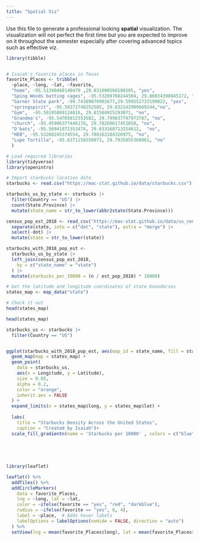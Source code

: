 ```yaml
---
title: "Spatial Viz"
---
```


Use this file to generate a professional looking **spatial** visualization.  The visualization will not perfect the first time but you are expected to improve on it throughout the semester especially after covering advanced topics such as effective viz.

```r
library(tibble)


# Isaiah's favorite places in Texas
favorite_Places <- tribble(
  ~place, ~long, ~lat, ~favorite,
  "home", -95.51390460140479 ,29.831800568188505, "yes", 
  "Sping Woods batting cages", -95.53209768244504, 29.80834390845172, "yes",
  "Garner State park", -99.74389070902677,29.599552733199022, "yes",
  "springspirit", -95.50372740252585, 29.832142909669244,"no",
  "Gym",  -95.50195869124816, 29.81584925293071, "no",
  "Grandma's", -95.54705812353582, 29.799837797973787, "no",
  "church", -95.45996377446176, 29.78260617451058, "no",
  "D'bats", -95.56941872353474, 29.833160713154612,  "no",
  "HEB", -95.53268245374554, 29.788162184326975, "no",
  "Lupe Tortilla", -95.6371158550073, 29.7935055368061, "no"
  )
```


```r
# Load required libraries
library(tidyverse)
library(openintro)
```


```r
# Import starbucks location data
starbucks <- read.csv("https://mac-stat.github.io/data/starbucks.csv")
```


```r
starbucks_us_by_state <- starbucks |>
  filter(Country == "US") |>
  count(State.Province) |>
  mutate(state_name = str_to_lower(abbr2state(State.Province)))
```


```r
census_pop_est_2018 <- read_csv("https://mac-stat.github.io/data/us_census_2018_state_pop_est.csv") |>
  separate(state, into = c("dot", "state"), extra = "merge") |>
  select(-dot) |>
  mutate(state = str_to_lower(state))

starbucks_with_2018_pop_est <-
  starbucks_us_by_state |>
  left_join(census_pop_est_2018,
    by = c("state_name" = "state")
  ) |>
  mutate(starbucks_per_10000 = (n / est_pop_2018) * 10000)
```
```r
# Get the latitude and longitude coordinates of state boundaries
states_map <- map_data("state")

# Check it out
head(states_map)

head(states_map)

```


```r
starbucks_us <- starbucks |> 
  filter(Country == "US")


ggplot(starbucks_with_2018_pop_est, aes(map_id = state_name, fill = starbucks_per_10000)) +
  geom_map(map = states_map) +
  geom_point(
    data = starbucks_us,
    aes(x = Longitude, y = Latitude),
    size = 0.05,
    alpha = 0.2,
    color = "orange", 
    inherit.aes = FALSE
  ) +
  expand_limits(x = states_map$long, y = states_map$lat) +
   
  labs(
    title = "Starbucks Density Across the United States",
    caption = "Created by Isaiah")+
  scale_fill_gradientn(name = 'Starbucks per 10000' , colors = c("blue", "lightblue"), values = scales::rescale(seq(0, 100, by = 5)))
 
   
 
        
```



```r

library(leaflet)

leaflet() %>%
  addTiles() %>%  
  addCircleMarkers(
    data = favorite_Places,
    lng = ~long, lat = ~lat,
    color = ~ifelse(favorite == "yes", "red", "darkblue"),
    radius = ~ifelse(favorite == "yes", 6, 4), 
    label = ~place,  # Adds hover labels
    labelOptions = labelOptions(noHide = FALSE, direction = "auto")
  ) %>%
  setView(lng = mean(favorite_Places$long), lat = mean(favorite_Places$lat), zoom = 6)

```
